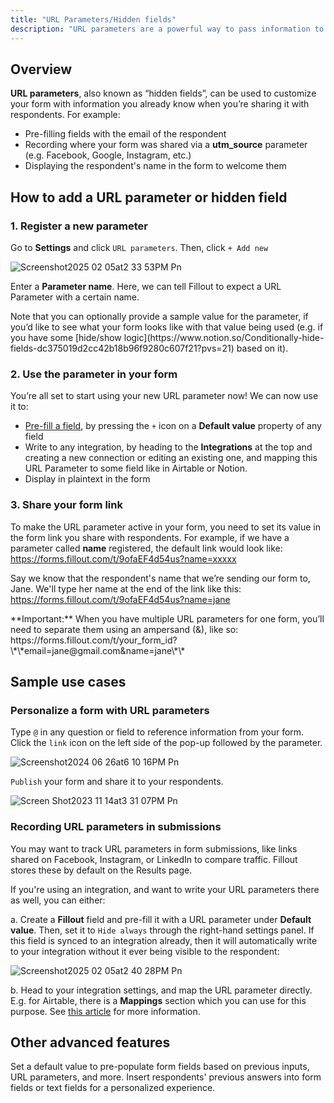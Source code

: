 ```yaml
---
title: "URL Parameters/Hidden fields"
description: "URL parameters are a powerful way to pass information to a Fillout form to support pre-filling and personalizing the form."
---
```


## Overview

**URL parameters**, also known as “hidden fields”, can be used to customize your form with information you already know when you’re sharing it with respondents. For example:

- Pre-filling fields with the email of the respondent
- Recording where your form was shared via a **utm_source** parameter (e.g. Facebook, Google, Instagram, etc.)
- Displaying the respondent's name in the form to welcome them

## How to add a URL parameter or hidden field

### 1. **Register a new parameter**

Go to **Settings** and click `URL parameters`. Then, click `+ Add new`

![Screenshot2025 02 05at2 33 53PM Pn](/images/Screenshot2025-02-05at2.33.53PM.png)

Enter a **Parameter name**. Here, we can tell Fillout to expect a URL Parameter with a certain name.

<Note>
  Note that you can optionally provide a sample value for the parameter, if you’d like to see what your form looks like with that value being used (e.g. if you have some [hide/show logic](https://www.notion.so/Conditionally-hide-fields-dc375019d2cc42b18b96f9280c607f21?pvs=21) based on it).
</Note>

### 2. Use the parameter in your form

You’re all set to start using your new URL parameter now\! We can now use it to:

- [Pre-fill a field](https://www.notion.so/Pre-fill-fields-d10c479c53c24d0e8f6922cf6bbf785c?pvs=21), by pressing the `+` icon on a **Default value** property of any field
- Write to any integration, by heading to the **Integrations** at the top and creating a new connection or editing an existing one, and mapping this URL Parameter to some field like in Airtable or Notion.
- Display in plaintext in the form

### 3. Share your form link

To make the URL parameter active in your form, you need to set its value in the form link you share with respondents. For example, if we have a parameter called **name** registered, the default link would look like: https://forms.fillout.com/t/9ofaEF4d54us?name=xxxxx

Say we know that the respondent's name that we’re sending our form to, Jane. We'll type her name at the end of the link like this: https://forms.fillout.com/t/9ofaEF4d54us?name=jane

<Check>
   **Important:** When you have multiple URL parameters for one form, you’ll need to separate them using an ampersand (&), like so: https://forms.fillout.com/t/your_form_id?\*\*email=jane@gmail.com&name=jane\*\*
</Check>

## Sample use cases

### Personalize a form with URL parameters

Type `@` in any question or field to reference information from your form. Click the `link` icon on the left side of the pop-up followed by the parameter.

![Screenshot2024 06 26at6 10 16PM Pn](/images/Screenshot2024-06-26at6.10.16PM.png)

`Publish` your form and share it to your respondents.

![Screen Shot2023 11 14at3 31 07PM Pn](/images/ScreenShot2023-11-14at3.31.07PM.png)

### **Recording URL parameters in submissions**

You may want to track URL parameters in form submissions, like links shared on Facebook, Instagram, or LinkedIn to compare traffic. Fillout stores these by default on the Results page.

If you're using an integration, and want to write your URL parameters there as well, you can either:

a. Create a **Fillout** field and pre-fill it with a URL parameter under **Default value**. Then, set it to `Hide always` through the right-hand settings panel. If this field is synced to an integration already, then it will automatically write to your integration without it ever being visible to the respondent:

![Screenshot2025 02 05at2 40 28PM Pn](/images/Screenshot2025-02-05at2.40.28PM.png)

b. Head to your integration settings, and map the URL parameter directly. E.g. for Airtable, there is a **Mappings** section which you can use for this purpose. See [this article](https://www.notion.so/Map-Fillout-fields-to-integrations-abc240edf1c1404c8c7b4b182545ea10?pvs=21) for more information.

## Other advanced features

<CardGroup cols={3}>
  <Card title="Pre-fill fields" icon="fill" iconType="regular" color="#FFC738">
Set a default value to pre-populate form fields based on previous inputs, URL parameters, and more.
  </Card>
 <Card title="Answer piping" icon="wand-magic-sparkles" iconType="regular" color="#FFC738">
Insert respondents' previous answers into form fields or text fields for a personalized experience.
  </Card>
</CardGroup>